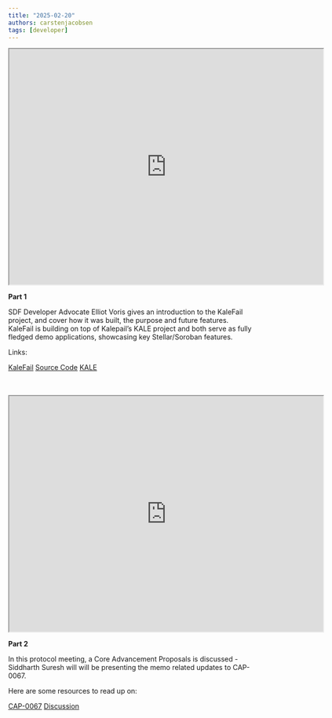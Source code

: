 ```yaml
---
title: "2025-02-20"
authors: carstenjacobsen
tags: [developer]
---
```


<iframe
  src="https://www.youtube.com/embed/2XVt87tG5LI?si=2AogqvUfziciTnhs"
  width="640"
  height="480"
  allow="autoplay"
></iframe>

**Part 1**

SDF Developer Advocate Elliot Voris gives an introduction to the KaleFail project, and cover how it was built, the purpose and future features. KaleFail is building on top of Kalepail’s KALE project and both serve as fully fledged demo applications, showcasing key Stellar/Soroban features. 

Links:

[KaleFail](https://kalefail.elliotfriend.com)
[Source Code](https://github.com/elliotfriend/project-kalefail)
[KALE](https://kalepail.com/kale) 

<br />
<br />
<iframe
  src="https://www.youtube.com/embed/hDIP22z6nq4?si=iqxzlSV8pz00ckhv"
  width="640"
  height="480"
  allow="autoplay"
></iframe>

**Part 2**

In this protocol meeting, a Core Advancement Proposals is discussed - Siddharth Suresh will will be presenting the memo related updates to CAP-0067.

Here are some resources to read up on:

[CAP-0067](https://github.com/stellar/stellar-protocol/blob/master/core/cap-0067.md)
[Discussion](https://github.com/stellar/stellar-protocol/discussions/1553)